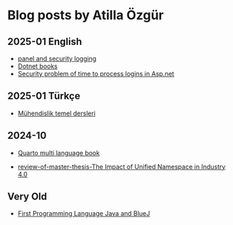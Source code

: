 # Blog posts by Atilla Özgür


## 2025-01 English

- [panel and security logging](blog-posts/security-logging.md)
- [Dotnet books](blog-posts/dotnet-books.md)
- [Security problem of time to process logins in Asp.net](blog-posts/time-to-process-logins-asp-net-8.md)

## 2025-01 Türkçe
- [Mühendislik temel dersleri](blog-posts/mühendislik-temel-dersleri.qmd)



## 2024-10

- [Quarto multi language book](blog-posts/quarto-multi-language-book.md)


- [review-of-master-thesis-The Impact of Unified Namespace in Industry 4.0](blog-posts/review-the-impact-of-unified-namespace-in-industry-4.0.md)

## Very Old

- [First Programming Language Java and BlueJ](./blog-posts/FirstProgrammingLanguageJavaAndBlueJ.md)

